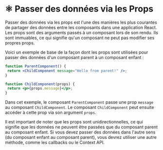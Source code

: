 # ⚛️ Passer des données via les Props

Passer des données via les props est l'une des manières les plus courantes de partager des données entre les composants dans une application React. Les props sont des arguments passés à un composant lors de son rendu. Ils sont immuables, ce qui signifie qu'un composant ne peut pas modifier ses propres props.

Voici un exemple de base de la façon dont les props sont utilisées pour passer des données d'un composant parent à un composant enfant :

```jsx copy
function ParentComponent() {
 return <ChildComponent message="Hello from parent!" />;
}

function ChildComponent(props) {
 return <p>{props.message}</p>;
}
```

Dans cet exemple, le composant `ParentComponent` passe une prop `message` au composant `ChildComponent`. Le composant `ChildComponent` peut ensuite accéder à cette prop via son argument `props`.

Il est important de noter que les props sont unidirectionnelles, ce qui signifie que les données ne peuvent être passées que du composant parent au composant enfant. Si vous devez passer des données dans l'autre sens (du composant enfant au composant parent), vous devrez utiliser une autre méthode, comme les callbacks ou le Context API.